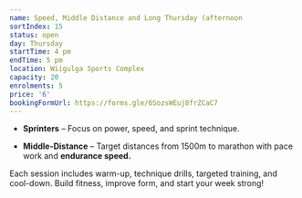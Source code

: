 ```yaml
---
name: Speed, Middle Distance and Long Thursday (afternoon
sortIndex: 15
status: open
day: Thursday
startTime: 4 pm
endTime: 5 pm
location: Wiigulga Sports Complex
capacity: 20
enrolments: 5
price: '6'
bookingFormUrl: https://forms.gle/6SozsWEuj8frZCaC7
---
```

* **Sprinters** – Focus on power, speed, and sprint technique.

- **Middle-Distance** – Target distances from 1500m to marathon with pace work and **endurance speed.**

Each session includes warm-up, technique drills, targeted training, and cool-down. Build fitness, improve form, and start your week strong!
